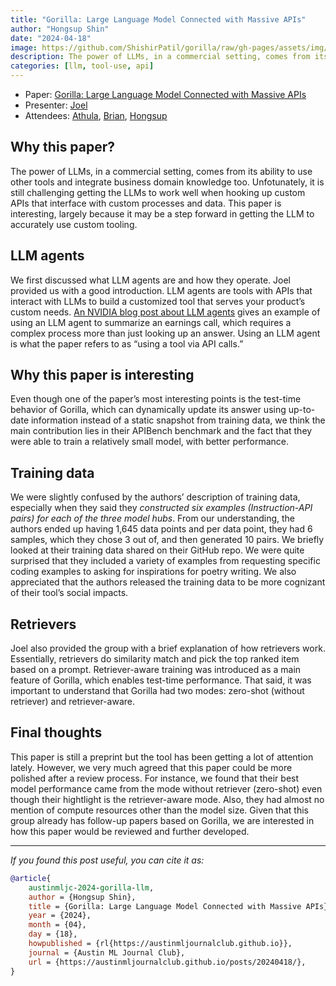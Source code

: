 ```yaml
---
title: "Gorilla: Large Language Model Connected with Massive APIs"
author: "Hongsup Shin"
date: "2024-04-18"
image: https://github.com/ShishirPatil/gorilla/raw/gh-pages/assets/img/logo.png
description: The power of LLMs, in a commercial setting, comes from its ability to use other tools and integrate business domain knowledge too. Unfotunately, it is still challenging getting the LLMs to work well when hooking up custom APIs that interface with custom processes and data. This paper is interesting, largely because it may be a step forward in getting the LLM to accurately use custom tooling.
categories: [llm, tool-use, api]
---
```


:::{.callout-note}
- Paper: [Gorilla: Large Language Model Connected with Massive APIs](https://arxiv.org/abs/2305.15334)
- Presenter: [Joel](https://www.linkedin.com/in/joelafriyie/)
- Attendees: [Athula](https://www.linkedin.com/in/athula-pudhiyidath/), [Brian](https://www.linkedin.com/in/brianking387/), [Hongsup](https://www.linkedin.com/in/hongsupshin/)
:::

## Why this paper?

The power of LLMs, in a commercial setting, comes from its ability to use other tools and integrate business domain knowledge too. Unfotunately, it is still challenging getting the LLMs to work well when hooking up custom APIs that interface with custom processes and data. This paper is interesting, largely because it may be a step forward in getting the LLM to accurately use custom tooling.

## LLM agents

We first discussed what LLM agents are and how they operate. Joel provided us with a good introduction. LLM agents are tools with APIs that interact with LLMs to build a customized tool that serves your product's custom needs. [An NVIDIA blog post about LLM agents](https://developer.nvidia.com/blog/introduction-to-llm-agents/) gives an example of using an LLM agent to summarize an earnings call, which requires a complex process more than just looking up an answer. Using an LLM agent is what the paper refers to as "using a tool via API calls."

## Why this paper is interesting

Even though one of the paper's most interesting points is the test-time behavior of Gorilla, which can dynamically update its answer using up-to-date information instead of a static snapshot from training data, we think the main contribution lies in their APIBench benchmark and the fact that they were able to train a relatively small model, with better performance.

## Training data

We were slightly confused by the authors' description of training data, especially when they said they *constructed six examples (Instruction-API pairs) for each of the three model hubs*. From our understanding, the authors ended up having 1,645 data points and per data point, they had 6 samples, which they chose 3 out of, and then generated 10 pairs. We briefly looked at their training data shared on their GitHub repo. We were quite surprised that they included a variety of examples from requesting specific coding examples to asking for inspirations for poetry writing. We also appreciated that the authors released the training data to be more cognizant of their tool's social impacts.

## Retrievers

Joel also provided the group with a brief explanation of how retrievers work. Essentially, retrievers do similarity match and pick the top ranked item based on a prompt. Retriever-aware training was introduced as a main feature of Gorilla, which enables test-time performance. That said, it was important to understand that Gorilla had two modes: zero-shot (without retriever) and retriever-aware.

## Final thoughts

This paper is still a preprint but the tool has been getting a lot of attention lately. However, we very much agreed that this paper could be more polished after a review process. For instance, we found that their best model performance came from the mode without retriever (zero-shot) even though their hightlight is the retriever-aware mode. Also, they had almost no mention of compute resources other than the model size. Given that this group already has follow-up papers based on Gorilla, we are interested in how this paper would be reviewed and further developed.

---

*If you found this post useful, you can cite it as:*

```bibtex
@article{
    austinmljc-2024-gorilla-llm,
    author = {Hongsup Shin},
    title = {Gorilla: Large Language Model Connected with Massive APIs},
    year = {2024},
    month = {04},
    day = {18},
    howpublished = { rl{https://austinmljournalclub.github.io}},
    journal = {Austin ML Journal Club},
    url = {https://austinmljournalclub.github.io/posts/20240418/},
}
```

